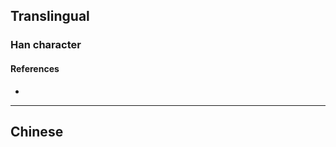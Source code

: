 {{also|壋}}
{{character info/new}}
==Translingual==

===Han character===
{{Han char|rn=32|rad=土|as=06|sn=9|four=|canj=GFSM|ids=⿰土当}}

====References====
* {{Han ref|kx=0228.291|hdz=10439.021|uh=57B1|ud=22449}}

----

==Chinese==
{{zh-see|壋}}